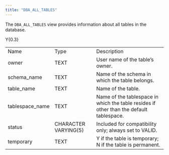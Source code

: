```yaml
---
title: "DBA_ALL_TABLES"
---
```


The `DBA_ALL_TABLES` view provides information about all tables in the database.

<div class="tabularcolumns">

Y{0.3}

</div>

|                  |                      |                                                                                         |
| ---------------- | -------------------- | --------------------------------------------------------------------------------------- |
| Name             | Type                 | Description                                                                             |
| owner            | TEXT                 | User name of the table’s owner.                                                         |
| schema_name     | TEXT                 | Name of the schema in which the table belongs.                                          |
| table_name      | TEXT                 | Name of the table.                                                                      |
| tablespace_name | TEXT                 | Name of the tablespace in which the table resides if other than the default tablespace. |
| status           | CHARACTER VARYING(5) | Included for compatibility only; always set to VALID.                                   |
| temporary        | TEXT                 | Y if the table is temporary; N if the table is permanent.                               |
